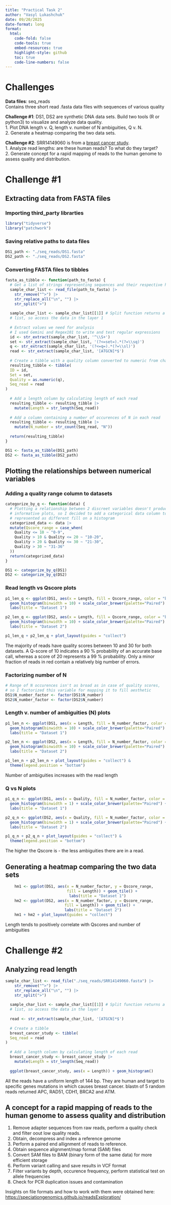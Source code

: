 ```yaml
---
title: "Practical Task 2"
author: "Vasyl Lukashchuk"
date: 09/20/2025
date-format: long
format:
  html:
    code-fold: false
    code-tools: true
    embed-resources: true
    highlight-style: github
    toc: true
    code-line-numbers: false
---
```


# Challenges
**Data files**: seq_reads   
Contains three short read .fasta data files with sequences of various quality   

**Challenge #1**: DS1, DS2 are synthetic DNA data sets. Build two tools (R or python3) to visualize and analyze data quality.   
1. Plot DNA length v. Q, length v. number of N ambiguities, Q v. N.     
2. Generate a heatmap comparing the two data sets.  

**Challenge #2**: SRR14149060 is from a [breast cancer study](https://www.ncbi.nlm.nih.gov/sra/?term=SRR14149060).    
1. Analyze read lengths: are these human reads? To what do they target?     
2. Generate concept for a rapid mapping of reads to the human genome to assess quality and distribution.   

# Challenge #1

## Extracting data from FASTA files

### Importing third_party librarties
```r
library("tidyverse")
library("patchwork")
```

### Saving relative paths to data files
```r
DS1_path <- "./seq_reads/DS1.fasta"
DS2_path <- "./seq_reads/DS2.fasta"
```


### Converting FASTA files to tibbles
```r
fasta_as_tibble <- function(path_to_fasta) {
  # Get a list of strings representing sequences and their respective headers
  sample_char_list <- read_file(path_to_fasta) |> 
    str_remove("^>") |> 
    str_replace_all("\n", "") |> 
    str_split(">") 
  
  sample_char_list <- sample_char_list[[1]] # Split function returns a layered 
  # list, so access the data in the layer 1
  
  # Extract values we need for analysis
  # I used Gemini and Regex101 to write and test regular expressions
  id <- str_extract(sample_char_list, '^\\S+') 
  set <- str_extract(sample_char_list, '(?<=set=).*(?=\\sq)')
  q <- str_extract(sample_char_list, '(?<=q=).*(?=\\sl)')
  read <- str_extract(sample_char_list, '[ATGCN]*$')
  
  # Create a tibble with a quality column converted to numeric from char
  resulting_tibble <- tibble(
  ID = id,
  Set = set,
  Quality = as.numeric(q),
  Seq_read = read
)
  
  # Add a length column by calculating length of each read
  resulting_tibble <- resulting_tibble |> 
    mutate(Length = str_length(Seq_read))
  
  # Add a column containing a number of occurences of N in each read
  resulting_tibble <- resulting_tibble |> 
    mutate(N_number = str_count(Seq_read, "N"))
  
  return(resulting_tibble)
}
```

```r
DS1 <- fasta_as_tibble(DS1_path)
DS2 <- fasta_as_tibble(DS2_path)
```

## Plotting the relationships between numerical variables

### Adding a quality range column to datasets
```r
categorize_by_q <- function(data) {
  # Plotting a relationship between 2 discreet variables doesn't produce 
  # informative plots, so I decided to add a categorical data column to be
  # represented as different fill on a histogram
  categorized_data <- data |>
  mutate(Qscore_range = case_when(
    Quality <= 10 ~ "0-9",
    Quality > 10 & Quality <= 20 ~ "10-20",
    Quality > 20 & Quality <= 30 ~ "21-30",
    Quality > 30 ~ "31-36"
  ))
  return(categorized_data)
}

DS1 <- categorize_by_q(DS1)
DS2 <- categorize_by_q(DS2)
```

### Read length vs Qscore plots
```r
p1_len_q <- ggplot(DS1, aes(x = Length, fill = Qscore_range, color = "black")) + 
  geom_histogram(binwidth = 10) + scale_color_brewer(palette="Paired") + 
  labs(title = "Dataset 1")

p2_len_q <- ggplot(DS2, aes(x = Length, fill = Qscore_range, color = "black")) + 
  geom_histogram(binwidth = 10) + scale_color_brewer(palette="Paired") + 
  labs(title = "Dataset 2")

p1_len_q + p2_len_q + plot_layout(guides = "collect")
```
The majority of reads have quality scores between 10 and 30 for both datasets. 
A Q-score of 10 indicates a 90 % probability of an accurate base call, whereas 
a score of 20 represents a 99 % probability. Only a minor fraction of reads in red contain
a relatively big number of errors.

### Factorizing number of N

```r
# Range of N occurences isn't as broad as in case of quality scores,
# so I factorized this variable for mapping it to fill aesthetic
DS1$N_number_factor <- factor(DS1$N_number)
DS2$N_number_factor <- factor(DS2$N_number)
```

### Length v. number of ambiguities (N) plots
```r
p1_len_n <- ggplot(DS1, aes(x = Length, fill = N_number_factor, color = "black")) + 
  geom_histogram(binwidth = 10) + scale_color_brewer(palette="Paired") + 
  labs(title = "Dataset 1")

p2_len_n <- ggplot(DS2, aes(x = Length, fill = N_number_factor, color = "black")) + 
  geom_histogram(binwidth = 10) + scale_color_brewer(palette="Paired") + 
  labs(title = "Dataset 2") 

p1_len_n + p2_len_n + plot_layout(guides = "collect") &
  theme(legend.position = "bottom")
```
Number of ambiguities increases with the read length

### Q vs N plots
```r
p1_q_n <- ggplot(DS1, aes(x = Quality, fill = N_number_factor, color = "black")) + 
  geom_histogram(binwidth = 1) + scale_color_brewer(palette="Paired") + 
  labs(title = "Dataset 1")

p2_q_n <- ggplot(DS2, aes(x = Quality, fill = N_number_factor, color = "black")) + 
  geom_histogram(binwidth = 1) + scale_color_brewer(palette="Paired") + 
  labs(title = "Dataset 2")

p1_q_n + p2_q_n + plot_layout(guides = "collect") &
  theme(legend.position = "bottom")
```
The higher the Qscore is - the less ambiguities there are in a read.

## Generating a heatmap comparing the two data sets

```r
    hm1 <- ggplot(DS1, aes(x = N_number_factor, y = Qscore_range, 
                           fill = Length)) + geom_tile() + 
                            labs(title = "Dataset 1")
    hm2 <- ggplot(DS2, aes(x = N_number_factor, y = Qscore_range, 
                          fill = Length)) + geom_tile() + 
                          labs(title = "Dataset 2")
    hm1 + hm2 + plot_layout(guides = "collect") 
```
Length tends to positively correlate with Qscores and number of ambiguities

# Challenge #2

## Analyzing read length
```r
sample_char_list <- read_file("./seq_reads/SRR14149060.fasta") |> 
    str_remove("^>") |> 
    str_replace_all("\n", "") |> 
    str_split(">") 
  
  sample_char_list <- sample_char_list[[1]] # Split function returns a layered 
  # list, so access the data in the layer 1
  
  read <- str_extract(sample_char_list, '[ATGCN]*$')
  
  # Create a tibble 
  breast_cancer_study <- tibble(
  Seq_read = read
)
  
  # Add a length column by calculating length of each read
  breast_cancer_study <- breast_cancer_study |> 
    mutate(Length = str_length(Seq_read))
  
  ggplot(breast_cancer_study, aes(x = Length)) + geom_histogram()
```
All the reads have a uniform length of 144 bp. They are human and target to 
specific genes mutations in which causes breast cancer. blastn of 5 random reads
returned APC, RAD51, CDH1, BRCA2 and ATM.

## A concept for a rapid mapping of reads to the human genome to assess quality and distribution

1. Remove adapter sequences from raw reads, perform a quality check and filter oout low quality reads.
2. Obtain, decompress and index a reference genome
3. Perform a paired end allignment of reads to reference.
4. Obtain sequence alignment/map format (SAM) files
5. Convert SAM files to BAM (binary form of the same data) for more efficient storage
6. Perform variant calling and save results in VCF format
7. Filter variants by depth, occurence frequency, perform statistical test on allele frequencies
8. Check for PCR duplication issues and contamination

Insights on file formats and how to work with them were obtained here:
[https://speciationgenomics.github.io/readsExploration/](https://speciationgenomics.github.io/readsExploration/)
